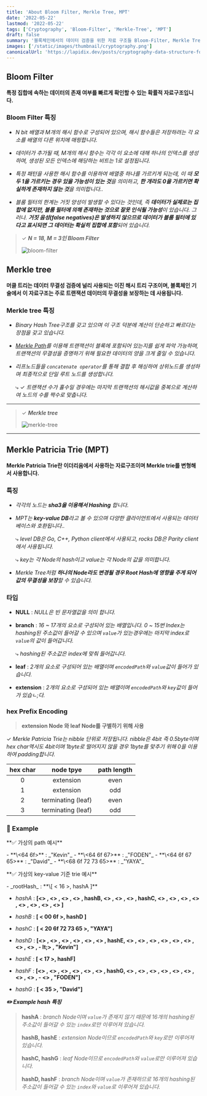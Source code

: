 ```yaml
---
title: 'About Bloom Filter, Merkle Tree, MPT'
date: '2022-05-22'
lastmod: '2022-05-22'
tags: ['Cryptography', 'Bloom-Filter', 'Merkle-Tree', 'MPT']
draft: false
summary: '블록체인에서의 데이터 검증을 위한 자료 구조들 Bloom-Filter, Merkle Tree, MPT에 대해 알아봅니다. 🤔'
images: ['/static/images/thumbnail/cryptography.png']
canonicalUrl: 'https://lapidix.dev/posts/cryptography-data-structure-for-verification'
---
```


## Bloom Filter

**특정 집합에 속하는 데이터의 존재 여부를 빠르게 확인할 수 있는 확률적 자료구조입니다.**

### Bloom Filter 특징

- _N bit 배열과 M개의 해시 함수로 구성되어 있으며, 해시 함수들은 저장하려는 각 요소를 배열의 다른 위치에 매핑합니다._

- _데이터가 추가될 때, M개의 해시 함수는 각각 이 요소에 대해 하나의 인덱스를 생성하며, 생성된 모든 인덱스에 해당하는 비트는 1로 설정됩니다._

- _특정 패턴을 사용한 해시 함수를 이용하여 배열중 하나를 가르키게 되는데, 이 때 **모두 1을 가르키는 경우 있을 가능성이 있는 것**을 의미하고, **한 개라도 0을 가르키면 확실하게 존재하지 않는 것**을 의미합니다.._

- _블룸 필터의 한계는 거짓 양성이 발생할 수 있다는 것인데, 즉 **데이터가 실제로는 집합에 없지만, 블룸 필터에 의해 존재하는 것으로 잘못 인식될 가능성**이 있습니다. 그러나. **거짓 음성(false negatives)은 발생하지 않으므로 데이터가 블룸 필터에 있다고 표시되면 그 데이터는 확실히 집합에 포함**되어 있습니다._

> ✓ **_N = 18, M = 3인 Bloom Filter_**
>
> ![bloom-filter](/static/images/cryptography/bloom-filter.jpeg)

## Merkle tree

**머클 트리는 데이터 무결성 검증에 널리 사용되는 이진 해시 트리 구조이며, 블록체인 기술에서 이 자료구조는 주로 트랜잭션 데이터의 무결성을 보장하는 데 사용됩니다.**

### Merkle tree 특징

- _Binary Hash Tree구조를 갖고 있으며 이 구조 덕분에 계산이 단순하고 빠르다는 장점을 갖고 있습니다._

- _[Merkle Path](http://wiki.hash.kr/index.php/%EB%A8%B8%ED%81%B4%EA%B2%BD%EB%A1%9C)를 이용해 트랜잭션이 블록에 포함되어 있는지를 쉽게 파악 가능하며, 트랜잭션의 무결성을 증명하기 위해 필요한 데이터의 양을 크게 줄일 수 있습니다._

- _리프노드들을 `concatenate operator`를 통해 결합 후 해싱하여 상위노드를 생성하며 최종적으로 단일 루트 노드를 생성합니다._

  ⤷ ✓ _트랜잭션 수가 홀수일 경우에는 마지막 트랜잭션의 해시값을 중복으로 계산하여 노드의 수를 짝수로 맞춥니다._

---

> ✓ **_Merkle tree_**
>
> ![merkle-tree](/static/images/cryptography/merkle-tree.png)

---

## Merkle Patricia Trie (MPT)

**Merkle Patricia Trie란 이더리움에서 사용하는 자료구조이며 Merkle trie를 변형해서 사용합니다.**

### 특징

- _각각의 노드는 **sha3을 이용해서 Hashing** 합니다._

- _MPT는 **key-value DB**라고 볼 수 있으며 다양한 클라이언트에서 사용되는 데이터베이스와 호환됩니다.._

  ⤷ _level DB은 Go, C++, Python client에서 사용되고, rocks DB은 Parity client에서 사용됩니다._

  ⤷ _key는 각 Node의 hash이고 value는 각 Node의 값을 의미합니다._

- _Merkle Tree처럼 **하나의 Node라도 변경될 경우 Root Hash에 영향을 주게 되어 값의 무결성을 보장**할 수 있습니다._

### 타입

- **NULL** : _NULL은 빈 문자열값을 의미 합니다._

- **branch** : _16 ~ 17개의 요소로 구성되어 있는 배열입니다. 0 ~ 15번 Index는 hashing된 주소값이 들어갈 수 있으며 `value`가 있는경우에는 마지막 index로 `value`의 값이 들어갑니다._

  ⤷ _hashing된 주소값은 index에 맞춰 들어갑니다._

- **leaf** : _2개의 요소로 구성되어 있는 배열이며 `encodedPath`와 `value`값이 들어가 있습니다._

- **extension** : _2개의 요소로 구성되어 있는 배열이며 `encodedPath`와 `key`값이 들어가 있습ㄴ;다._

### hex Prefix Encoding

> **extension Node 와 leaf Node를 구별하기 위해 사용**

✓ _Merkle Patricia Trie는 nibble 단위로 저장됩니다. nibble은 4bit 즉 0.5byte이며 hex char역시도 4bit이며 1byte로 떨어지지 않을 경우 1byte를 맞추기 위해 0을 이용하여 padding합니다._

| hex char |     node tpye      | path length |
| :------: | :----------------: | :---------: |
|    0     |     extension      |    even     |
|    1     |     extension      |     odd     |
|    2     | terminating (leaf) |    even     |
|    3     | terminating (leaf) |     odd     |

### 📝 Example

<p style={{ fontSize:"1.2rem",fontWeight:"bold" }}>**✅ 가상의 path 예시**</p>
<div style={{border:"1px solid #075985", padding: '0.5rem', margin:"0.5rem", marginTop:"1rem"}}>
- **\<64 6f>** : _"Kevin"_
- **\<64 6f 67>** : _"FODEN"_
- **\<64 6f 67 65>** : _"David"_
- **\<68 6f 72 73 65>** : _"YAYA"_
</div>

<p style={{ fontSize: '1.2rem', fontWeight: 'bold' }}>**✅ 가상의 key-value 기준 trie 예시**</p>

<div style={{border:"1px solid #075985", padding: '0.5rem', margin:"0.5rem"}}>
- _rootHash_ : **\[ < 16 >, hashA ]**

- _hashA_ : **[&lt;&gt; , &lt;&gt; , &lt;&gt; , &lt;&gt; , hashB, &lt;&gt; , &lt;&gt; , &lt;&gt; , hashC, &lt;&gt; , &lt;&gt; , &lt;&gt; , &lt;&gt; , &lt;&gt; , &lt;&gt; , &lt;&gt; , &lt;&gt; ]**

- _hashB_ : **\[ < 00 6f >, hashD ]**

- _hashC_ : **\[ < 20 6f 72 73 65 >, "YAYA"]**

- _hashD_ : **[&lt;&gt; , &lt;&gt; , &lt;&gt; , &lt;&gt; , &lt;&gt; , &lt;&gt; , hashE, &lt;&gt; , &lt;&gt; , &lt;&gt; , &lt;&gt; , &lt;&gt; , &lt;&gt; , &lt;&gt; , &lt;&gt; , - lt;&gt; , "Kevin"]**

- _hashE_ : **\[ < 17 >, hashF]**

- _hashF_ : **[&lt;&gt; , &lt;&gt; , &lt;&gt; , &lt;&gt; , &lt;&gt; , &lt;&gt; , hashG, &lt;&gt; , &lt;&gt; , &lt;&gt; , &lt;&gt; , &lt;&gt; , &lt;&gt; , &lt;&gt; , &lt;&gt; , - &lt;&gt; , "FODEN"]**

- _hashG_ : **\[ &lt; 35 >, "David"]**

</div>

**_✏️ Example hash 특징_**

> **hashA** : _branch Node이며 `value`가 존재지 않기 때문에 16개의 hashing된 주소값이 들어갈 수 있는 `index`로만 이루어져 있습니다._
>
> **hashB, hashE** : _extension Node이므로 `encodedPath`와 `key`로만 이루어져 있습니다._
>
> **hashC, hashG** : _leaf Node이므로 `encodedPath`와 `value`로만 이루어져 있습니다._
>
> **hashD, hashF** : _branch Node이며 `value`가 존재하므로 16개의 hashing된 주소값이 들어갈 수 있는 `index`와 `value`로 이루어져 있습니다._
